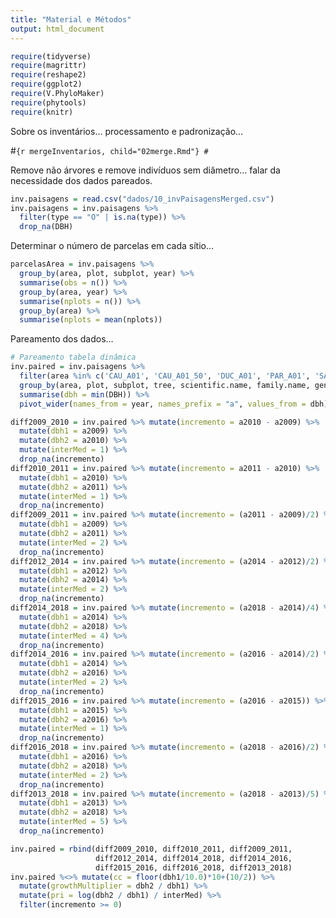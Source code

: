 ```yaml
---
title: "Material e Métodos"
output: html_document
---
```


```r
require(tidyverse)
require(magrittr)
require(reshape2)
require(ggplot2)
require(V.PhyloMaker)
require(phytools)
require(knitr)
```
Sobre os inventários... processamento e padronização...

#```{r mergeInventarios, child="02merge.Rmd"}
#```

Remove não árvores e remove indivíduos sem diâmetro... falar da necessidade dos dados pareados.

```r
inv.paisagens = read.csv("dados/10_invPaisagensMerged.csv")
inv.paisagens = inv.paisagens %>%
  filter(type == "O" | is.na(type)) %>%
  drop_na(DBH)
```

Determinar o número de parcelas em cada sítio...

```r
parcelasArea = inv.paisagens %>%
  group_by(area, plot, subplot, year) %>%
  summarise(obs = n()) %>%
  group_by(area, year) %>%
  summarise(nplots = n()) %>%
  group_by(area) %>%
  summarise(nplots = mean(nplots))
```


Pareamento dos dados...

```r
# Pareamento tabela dinâmica
inv.paired = inv.paisagens %>%
  filter(area %in% c('CAU_A01', 'CAU_A01_50', 'DUC_A01', 'PAR_A01', 'SAN_A01', 'TAP_A01', 'TAP_A01b', 'TAP_A04', 'TAP_A04')) %>%
  group_by(area, plot, subplot, tree, scientific.name, family.name, genera.name, epiteto.name, GrupoEco, comercial, eqTree, canopy, light, year) %>%
  summarise(dbh = min(DBH)) %>%
  pivot_wider(names_from = year, names_prefix = "a", values_from = dbh)

diff2009_2010 = inv.paired %>% mutate(incremento = a2010 - a2009) %>%
  mutate(dbh1 = a2009) %>%
  mutate(dbh2 = a2010) %>%
  mutate(interMed = 1) %>%
  drop_na(incremento)
diff2010_2011 = inv.paired %>% mutate(incremento = a2011 - a2010) %>%
  mutate(dbh1 = a2010) %>%
  mutate(dbh2 = a2011) %>%
  mutate(interMed = 1) %>%
  drop_na(incremento)
diff2009_2011 = inv.paired %>% mutate(incremento = (a2011 - a2009)/2) %>%
  mutate(dbh1 = a2009) %>%
  mutate(dbh2 = a2011) %>%
  mutate(interMed = 2) %>%
  drop_na(incremento)
diff2012_2014 = inv.paired %>% mutate(incremento = (a2014 - a2012)/2) %>%
  mutate(dbh1 = a2012) %>%
  mutate(dbh2 = a2014) %>%
  mutate(interMed = 2) %>%
  drop_na(incremento)
diff2014_2018 = inv.paired %>% mutate(incremento = (a2018 - a2014)/4) %>%
  mutate(dbh1 = a2014) %>%
  mutate(dbh2 = a2018) %>%
  mutate(interMed = 4) %>%
  drop_na(incremento)
diff2014_2016 = inv.paired %>% mutate(incremento = (a2016 - a2014)/2) %>%
  mutate(dbh1 = a2014) %>%
  mutate(dbh2 = a2016) %>%
  mutate(interMed = 2) %>%
  drop_na(incremento)
diff2015_2016 = inv.paired %>% mutate(incremento = (a2016 - a2015)) %>%
  mutate(dbh1 = a2015) %>%
  mutate(dbh2 = a2016) %>%
  mutate(interMed = 1) %>%
  drop_na(incremento)
diff2016_2018 = inv.paired %>% mutate(incremento = (a2018 - a2016)/2) %>%
  mutate(dbh1 = a2016) %>%
  mutate(dbh2 = a2018) %>%
  mutate(interMed = 2) %>%
  drop_na(incremento)
diff2013_2018 = inv.paired %>% mutate(incremento = (a2018 - a2013)/5) %>%
  mutate(dbh1 = a2013) %>%
  mutate(dbh2 = a2018) %>%
  mutate(interMed = 5) %>%
  drop_na(incremento)

inv.paired = rbind(diff2009_2010, diff2010_2011, diff2009_2011,
                   diff2012_2014, diff2014_2018, diff2014_2016,
                   diff2015_2016, diff2016_2018, diff2013_2018)
inv.paired %<>% mutate(cc = floor(dbh1/10.0)*10+(10/2)) %>%
  mutate(growthMultiplier = dbh2 / dbh1) %>%
  mutate(pri = log(dbh2 / dbh1) / interMed) %>%
  filter(incremento >= 0)
```